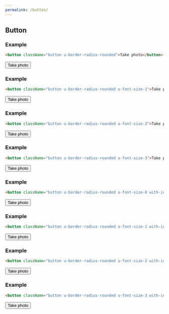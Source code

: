 ```yaml
---
permalink: /button/
---
```


## Button
### Example
```html
<button className="button u-border-radius-rounded">Take photo</button>
```
<button className="button u-border-radius-rounded">Take photo</button>

### Example
```html
<button className="button u-border-radius-rounded u-font-size-1">Take photo</button>
```
<button className="button u-border-radius-rounded u-font-size-1">Take photo</button>

### Example
```html
<button className="button u-border-radius-rounded u-font-size-2">Take photo</button>
```
<button className="button u-border-radius-rounded u-font-size-2">Take photo</button>

### Example
```html
<button className="button u-border-radius-rounded u-font-size-3">Take photo</button>
```
<button className="button u-border-radius-rounded u-font-size-3">Take photo</button>

### Example
```html
<button className="button u-border-radius-rounded u-font-size-0 with-icon"><Icon icon="camera" />Take photo</button>
```
<button className="button u-border-radius-rounded u-font-size-0 with-icon"><Icon icon="camera" />Take photo</button>

### Example
```html
<button className="button u-border-radius-rounded u-font-size-1 with-icon"><Icon icon="camera" />Take photo</button>
```
<button className="button u-border-radius-rounded u-font-size-1 with-icon"><Icon icon="camera" />Take photo</button>

### Example
```html
<button className="button u-border-radius-rounded u-font-size-2 with-icon"><Icon icon="camera" />Take photo</button>
```
<button className="button u-border-radius-rounded u-font-size-2 with-icon"><Icon icon="camera" />Take photo</button>

### Example
```html
<button className="button u-border-radius-rounded u-font-size-3 with-icon"><Icon icon="camera" />Take photo</button>
```
<button className="button u-border-radius-rounded u-font-size-3 with-icon"><Icon icon="camera" />Take photo</button>
